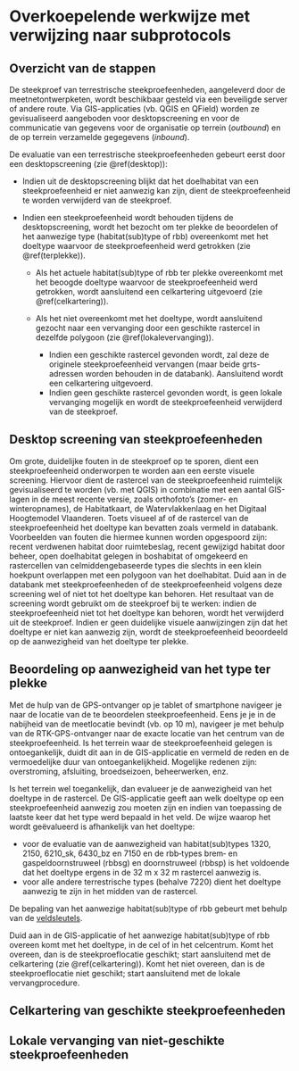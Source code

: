 # Overkoepelende werkwijze met verwijzing naar subprotocols

```{=html}
<!--
Geef hier een overzicht van de stappen van het project protocol.
De verschillende stappen moeten verduidelijkt worden met criteria en richtlijnen wanneer wat moet uitgevoerd worden.
Bijvoorbeeld:
Ga naar de te monitoren locatie.
Volg subprotocol A `<protocol-code>_YYYY.NN` om te bepalen of de locatie tot de doelpopulatie die men wil monitoren behoort (eerste bezoek) of nog steeds behoort (herhaald bezoek).
Volg subprotocol B `<protocol-code>_YYYY.NN` waarin de staalnameprocedure wordt uitgelegd.
Volg subprotocol C `<protocol-code>_YYYY.NN` waarin labo-analyse wordt uitgelegd.

De doelstelling is om de subprotocols te organiseren in een coherent hoofd protocol waarin ontbrekende elementen aangevuld worden die niet in de subprotocols staan, zoals wanneer een bepaald subprotocol wel of niet wordt uitgevoerd, of kleine extra stappen die geen eigen subprotocol vereisen.
-->
```

## Overzicht van de stappen

De steekproef van terrestrische steekproefeenheden, aangeleverd door de meetnetontwerpketen, wordt beschikbaar gesteld via een beveiligde server of andere route.
Via GIS-applicaties (vb. QGIS en QField) worden ze gevisualiseerd aangeboden voor desktopscreening en voor de communicatie van gegevens voor de organisatie op terrein (*outbound*) en de op terrein verzamelde gegegevens (*inbound*).

De evaluatie van een terrestrische steekproefeenheden gebeurt eerst door een desktopscreening (zie \@ref(desktop)):

-   Indien uit de desktopscreening blijkt dat het doelhabitat van een steekproefeenheid er niet aanwezig kan zijn, dient de steekproefeenheid te worden verwijderd van de steekproef.

-   Indien een steekproefeenheid wordt behouden tijdens de desktopscreening, wordt het bezocht om ter plekke de beoordelen of het aanwezige type (habitat(sub)type of rbb) overeenkomt met het doeltype waarvoor de steekproefeenheid werd getrokken (zie \@ref(terplekke)).

    -   Als het actuele habitat(sub)type of rbb ter plekke overeenkomt met het beoogde doeltype waarvoor de steekproefeenheid werd getrokken, wordt aansluitend een celkartering uitgevoerd (zie \@ref(celkartering)).

    -   Als het niet overeenkomt met het doeltype, wordt aansluitend gezocht naar een vervanging door een geschikte rastercel in dezelfde polygoon (zie \@ref(lokalevervanging)).

        -   Indien een geschikte rastercel gevonden wordt, zal deze de originele steekproefeenheid vervangen (maar beide grts-adressen worden behouden in de databank). Aansluitend wordt een celkartering uitgevoerd.
        -   Indien geen geschikte rastercel gevonden wordt, is geen lokale vervanging mogelijk en wordt de steekproefeenheid verwijderd van de steekproef.

## Desktop screening van steekproefeenheden {#desktop}

Om grote, duidelijke fouten in de steekproef op te sporen, dient een steekproefeenheid onderworpen te worden aan een eerste visuele screening.
Hiervoor dient de rastercel van de steekproefeenheid ruimtelijk gevisualiseerd te worden (vb. met QGIS) in combinatie met een aantal GIS-lagen in de meest recente versie, zoals orthofoto's (zomer- en winteropnames), de Habitatkaart, de Watervlakkenlaag en het Digitaal Hoogtemodel Vlaanderen.
Toets visueel af of de rastercel van de steekproefeenheid het doeltype kan bevatten zoals vermeld in databank.
Voorbeelden van fouten die hiermee kunnen worden opgespoord zijn: recent verdwenen habitat door ruimtebeslag, recent gewijzigd habitat door beheer, open doelhabitat gelegen in boshabitat of omgekeerd en rastercellen van celmiddengebaseerde types die slechts in een klein hoekpunt overlappen met een polygoon van het doelhabitat.
Duid aan in de databank met steekproefeenheden of de steekproefeenheid volgens deze screening wel of niet tot het doeltype kan behoren.
Het resultaat van de screening wordt gebruikt om de steekproef bij te werken: indien de steekproefeenheid niet tot het doeltype kan behoren, wordt het verwijderd uit de steekproef.
Indien er geen duidelijke visuele aanwijzingen zijn dat het doeltype er niet kan aanwezig zijn, wordt de steekproefeenheid beoordeeld op de aanwezigheid van het doeltype ter plekke.

## Beoordeling op aanwezigheid van het type ter plekke {#terplekke}

Met de hulp van de GPS-ontvanger op je tablet of smartphone navigeer je naar de locatie van de te beoordelen steekproefeenheid.
Eens je je in de nabijheid van de meetlocatie bevindt (vb. op 10 m), navigeer je met behulp van de RTK-GPS-ontvanger naar de exacte locatie van het centrum van de steekproefeenheid.
Is het terrein waar de steekproefeenheid gelegen is ontoegankelijk, duidt dit aan in de GIS-applicatie en vermeld de reden en de vermoedelijke duur van ontoegankelijkheid.
Mogelijke redenen zijn: overstroming, afsluiting, broedseizoen, beheerwerken, enz.

Is het terrein wel toegankelijk, dan evalueer je de aanwezigheid van het doeltype in de rastercel.
De GIS-applicatie geeft aan welk doeltype op een steekproefeenheid aanwezig zou moeten zijn en indien van toepassing de laatste keer dat het type werd bepaald in het veld.
De wijze waarop het wordt geëvalueerd is afhankelijk van het doeltype:

-   voor de evaluatie van de aanwezigheid van habitat(sub)types 1320, 2150, 6210_sk, 6430_bz en 7150 en de rbb‐types brem‐ en gaspeldoornstruweel (rbbsg) en doornstruweel (rbbsp) is het voldoende dat het doeltype ergens in de 32 m x 32 m rastercel aanwezig is.
-   voor alle andere terrestrische types (behalve 7220) dient het doeltype aanwezig te zijn in het midden van de rastercel.

De bepaling van het aanwezige habitat(sub)type of rbb gebeurt met behulp van de [veldsleutels](https://www.vlaanderen.be/inbo/de-biologische-waarderingskaart/bwk-handleiding-veldsleutels/).

Duid aan in de GIS-applicatie of het aanwezige habitat(sub)type of rbb overeen komt met het doeltype, in de cel of in het celcentrum.
Komt het overeen, dan is de steekproeflocatie geschikt; start aansluitend met de celkartering (zie \@ref(celkartering)).
Komt het niet overeen, dan is de steekproeflocatie niet geschikt; start aansluitend met de lokale vervangprocedure.

## Celkartering van geschikte steekproefeenheden {#celkartering}

## Lokale vervanging van niet-geschikte steekproefeenheden {#lokalevervanging}
